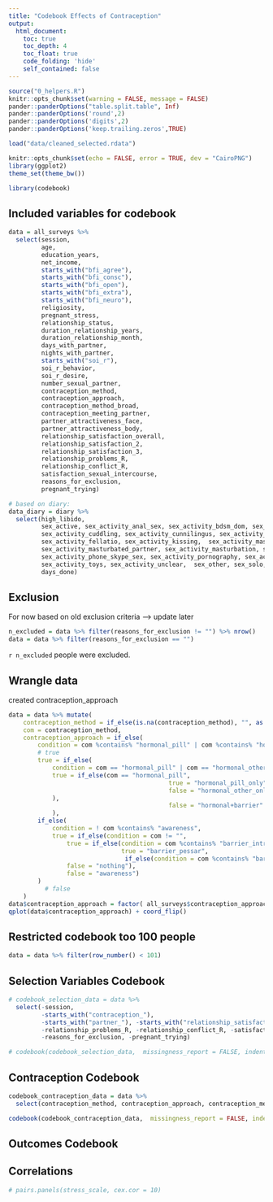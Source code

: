 ```yaml
---
title: "Codebook Effects of Contraception"
output:
  html_document:
    toc: true
    toc_depth: 4
    toc_float: true
    code_folding: 'hide'
    self_contained: false
---
```

  
```r
source("0_helpers.R")
knitr::opts_chunk$set(warning = FALSE, message = FALSE)
pander::panderOptions("table.split.table", Inf)
pander::panderOptions('round',2)
pander::panderOptions('digits',2)
pander::panderOptions('keep.trailing.zeros',TRUE)

load("data/cleaned_selected.rdata")

knitr::opts_chunk$set(echo = FALSE, error = TRUE, dev = "CairoPNG")
library(ggplot2)
theme_set(theme_bw())

library(codebook)
```


## Included variables for codebook
```r
data = all_surveys %>%
  select(session,
         age,
         education_years,
         net_income,
         starts_with("bfi_agree"),
         starts_with("bfi_consc"),
         starts_with("bfi_open"),
         starts_with("bfi_extra"),
         starts_with("bfi_neuro"),
         religiosity,
         pregnant_stress,
         relationship_status,
         duration_relationship_years,
         duration_relationship_month,
         days_with_partner,
         nights_with_partner,
         starts_with("soi_r"),
         soi_r_behavior,
         soi_r_desire,
         number_sexual_partner,
         contraception_method,
         contraception_approach,
         contraception_method_broad,
         contraception_meeting_partner,
         partner_attractiveness_face,
         partner_attractiveness_body,
         relationship_satisfaction_overall,
         relationship_satisfaction_2,
         relationship_satisfaction_3,
         relationship_problems_R,
         relationship_conflict_R,
         satisfaction_sexual_intercourse,
         reasons_for_exclusion,
         pregnant_trying)

# based on diary:
data_diary = diary %>%
  select(high_libido,
         sex_active, sex_activity_anal_sex, sex_activity_bdsm_dom, sex_activity_bdsm_sub,
         sex_activity_cuddling, sex_activity_cunnilingus, sex_activity_cybersex, sex_activity_dirty_talk,
         sex_activity_fellatio, sex_activity_kissing,  sex_activity_masturbated_by_partner,
         sex_activity_masturbated_partner, sex_activity_masturbation, sex_activity_other,
         sex_activity_phone_skype_sex, sex_activity_pornography, sex_activity_sex, sex_activity_touch_other, 
         sex_activity_toys, sex_activity_unclear,  sex_other, sex_solo, sex_unclear,
         days_done)
```


## Exclusion
For now based on old exclusion criteria --> update later
```r
n_excluded = data %>% filter(reasons_for_exclusion != "") %>% nrow()
data = data %>% filter(reasons_for_exclusion == "")
```
`r n_excluded` people were excluded.

## Wrangle data
created contraception_approach
```r
data = data %>% mutate(
    contraception_method = if_else(is.na(contraception_method), "", as.character(contraception_method)),
    com = contraception_method,
    contraception_approach = if_else(
        condition = com %contains% "hormonal_pill" | com %contains% "hormonal_other", # condition
        # true
        true = if_else(
            condition = com == "hormonal_pill" | com == "hormonal_other" | com == "hormonal_morning_after_pill", # condition
            true = if_else(com == "hormonal_pill", 
                                            true = "hormonal_pill_only", 
                                            false = "hormonal_other_only"
            ),
                                            false = "hormonal+barrier"
            ),
        if_else(
            condition = ! com %contains% "awareness", 
            true = if_else(condition = com != "",
                true = if_else(condition = com %contains% "barrier_intrauterine_pessar", 
                               true = "barrier_pessar",
                                if_else(condition = com %contains% "barrier_condoms", true = "condoms", false = "other")),
                false = "nothing"),
                false = "awareness")
        )
          # false
    )
data$contraception_approach = factor( all_surveys$contraception_approach, levels = c("condoms", "barrier_pessar", "hormonal+barrier", "hormonal_pill_only", "hormonal_other_only", "awareness", "nothing", "other") )
qplot(data$contraception_approach) + coord_flip()
```

## Restricted codebook too 100 people
```r
data = data %>% filter(row_number() < 101)
```

## Selection Variables Codebook
```r
# codebook_selection_data = data %>%
  select(-session, 
         -starts_with("contraception_"), 
         -starts_with("partner_"), -starts_with("relationship_satisfaction"),
         -relationship_problems_R, -relationship_conflict_R, -satisfaction_sexual_intercourse,
         -reasons_for_exclusion, -pregnant_trying)

# codebook(codebook_selection_data,  missingness_report = FALSE, indent = "##")
```

## Contraception Codebook
```r
codebook_contraception_data = data %>%
  select(contraception_method, contraception_approach, contraception_meeting_partner)

codebook(codebook_contraception_data,  missingness_report = FALSE, indent = "##")
```

## Outcomes Codebook 

## Correlations
```r
# pairs.panels(stress_scale, cex.cor = 10)
```

